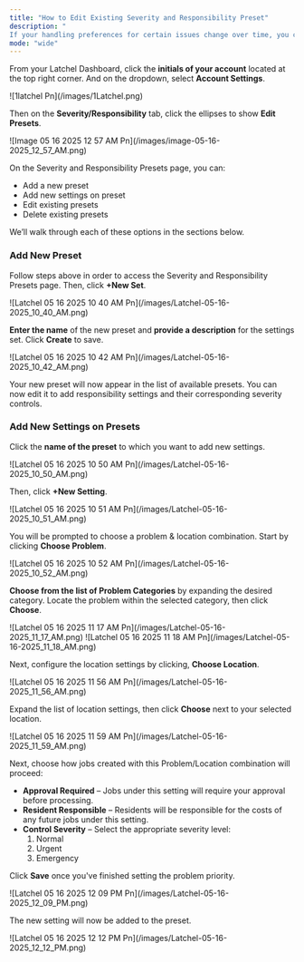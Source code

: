 ```yaml
---
title: "How to Edit Existing Severity and Responsibility Preset"
description: "
If your handling preferences for certain issues change over time, you can easily update your existing presets. This guide walks you through how to add, edit, and delete severity and responsibility presets to reflect your current workflows."
mode: "wide"
---
```


From your Latchel Dashboard, click the **initials of your account** located at the top right corner. And on the dropdown, select **Account Settings**.

<Frame>
  ![1latchel Pn](/images/1Latchel.png)
</Frame>

Then on the **Severity/Responsibility** tab, click the ellipses to show **Edit Presets**.

<Frame>
  ![Image 05 16 2025 12 57 AM Pn](/images/image-05-16-2025_12_57_AM.png)
</Frame>

On the Severity and Responsibility Presets page, you can:

- Add a new preset
- Add new settings on preset
- Edit existing presets
- Delete existing presets

We’ll walk through each of these options in the sections below.

### **Add New Preset**

Follow steps above in order to access the Severity and Responsibility Presets page. Then, click **\+New Set**. 

<Frame>
  ![Latchel 05 16 2025 10 40 AM Pn](/images/Latchel-05-16-2025_10_40_AM.png)
</Frame>

**Enter the name** of the new preset and **provide a description** for the settings set. Click **Create** to save.

<Frame>
  ![Latchel 05 16 2025 10 42 AM Pn](/images/Latchel-05-16-2025_10_42_AM.png)
</Frame>

Your new preset will now appear in the list of available presets. You can now edit it to add responsibility settings and their corresponding severity controls.

### **Add New Settings on Presets**

Click the **name of the preset** to which you want to add new settings.

<Frame>
  ![Latchel 05 16 2025 10 50 AM Pn](/images/Latchel-05-16-2025_10_50_AM.png)
</Frame>

Then, click **\+New Setting**.

<Frame>
  ![Latchel 05 16 2025 10 51 AM Pn](/images/Latchel-05-16-2025_10_51_AM.png)
</Frame>

You will be prompted to choose a problem & location combination. Start by clicking **Choose Problem**.

<Frame>
  ![Latchel 05 16 2025 10 52 AM Pn](/images/Latchel-05-16-2025_10_52_AM.png)
</Frame>

**Choose from the list of Problem Categories** by expanding the desired category. Locate the problem within the selected category, then click **Choose**.

<Frame>
  ![Latchel 05 16 2025 11 17 AM Pn](/images/Latchel-05-16-2025_11_17_AM.png)
</Frame>

<Frame>
  ![Latchel 05 16 2025 11 18 AM Pn](/images/Latchel-05-16-2025_11_18_AM.png)
</Frame>

Next, configure the location settings by clicking, **Choose Location**.

<Frame>
  ![Latchel 05 16 2025 11 56 AM Pn](/images/Latchel-05-16-2025_11_56_AM.png)
</Frame>

Expand the list of location settings, then click **Choose** next to your selected location.

<Frame>
  ![Latchel 05 16 2025 11 59 AM Pn](/images/Latchel-05-16-2025_11_59_AM.png)
</Frame>

Next, choose how jobs created with this Problem/Location combination will proceed:

- **Approval Required** – Jobs under this setting will require your approval before processing.
- **Resident Responsible** – Residents will be responsible for the costs of any future jobs under this setting.
- **Control Severity** – Select the appropriate severity level:
  1. Normal
  2. Urgent
  3. Emergency

Click **Save** once you've finished setting the problem priority.

<Frame>
  ![Latchel 05 16 2025 12 09 PM Pn](/images/Latchel-05-16-2025_12_09_PM.png)
</Frame>

The new setting will now be added to the preset.

<Frame>
  ![Latchel 05 16 2025 12 12 PM Pn](/images/Latchel-05-16-2025_12_12_PM.png)
</Frame>